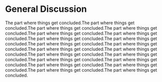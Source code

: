 # General Discussion
The part where things get concluded.The part where things get concluded.The part where things get concluded.The part where things get concluded.The part where things get concluded.The part where things get concluded.The part where things get concluded.The part where things get concluded.The part where things get concluded.The part where things get concluded.The part where things get concluded.The part where things get concluded.The part where things get concluded.The part where things get concluded.The part where things get concluded.The part where things get concluded.The part where things get concluded.The part where things get concluded.The part where things get concluded.The part where things get concluded.